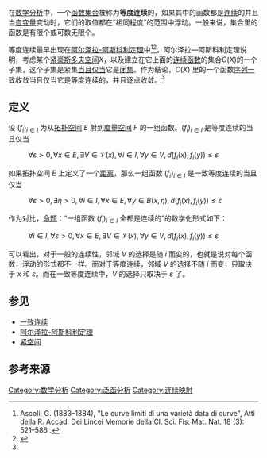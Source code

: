 在[[数学分析|数学分析]]中，一个[[函数|函数]][[集合_(數學)|集合]]被称为'''等度连续'''的，如果其中的函数都是[[连续|连续]]的并且当[[自变量|自变量]]变动时，它们的取值都在“相同程度”的范围中浮动。一般来说，集合里的函数是有限个或可数无限个。

等度连续最早出现在[[阿尔泽拉-阿斯科利定理|阿尔泽拉-阿斯科利定理]]中<ref>Ascoli, G. (1883–1884), "Le curve limiti di una varietà data di curve", Atti della R. Accad. Dei Lincei Memorie della Cl. Sci. Fis. Mat. Nat. 18 (3): 521–586 .</ref><ref name="pr">{{cite journal |last = Arzelà|first = Cesare|author-link = 切薩雷·阿澤拉|year = 1895|title = Sulle funzioni di linee|journal =  Mem. Accad. Sci. Ist. Bologna Cl. Sci. Fis. Mat.|volume = 5|issue = 5|pages = 55–74}}</ref>。阿尔泽拉—阿斯科利定理说明，考虑某个[[紧集|紧]][[豪斯多夫空间|豪斯多夫空间]]''X''，以及建立在它上面的[[连续函数|连续函数]]的集合''C''(''X'')的一个子集，这个子集是紧集[[当且仅当|当且仅当]]它是[[闭集|闭集]]。作为结论，''C''(''X'') 里的一个函数[[序列|序列]][[一致收敛|一致收敛]]当且仅当它是等度连续的，并且[[逐点收敛|逐点收敛]]。<ref name="pr"/>
==定义==

设 <math>(f_i)_{i \in I}</math> 为从[[拓扑空间|拓扑空间]] ''E'' 射到[[度量空间|度量空间]] ''F'' 的一组函数。<math>(f_i)_{i \in I}</math> 是等度连续的当且仅当
: <math>\forall \varepsilon > 0, \forall x \in E, \exists V\in\mathcal{V}(x), \forall i \in I, \forall y \in V, d(f_i(x),f_i(y)) \leq \varepsilon</math>

如果拓扑空间 ''E'' 上定义了一个[[距离|距离]]，那么一组函数 <math>(f_i)_{i \in I}</math> 是一致等度连续的当且仅当
: <math>\forall \varepsilon > 0, \exists \eta > 0, \forall i \in I, \forall x \in E, \forall y \in B(x,\eta), d(f_i(x),f_i(y)) \leq \varepsilon</math>

作为对比，[[命题|命题]]：“一组函数 <math>(f_i)_{i \in I}</math> 全都是连续的”的数学化形式如下：
: <math>\forall i \in I, \forall \varepsilon > 0, \forall x \in E, \exists V\in\mathcal{V}(x), \forall y \in V, d(f_i(x),f_i(y)) \leq \varepsilon</math>
 
可以看出，对于一般的连续性，邻域 ''V'' 的选择是随 ''i'' 而变的，也就是说对每个函数，浮动的形式都不一样。而对于等度连续，邻域 ''V'' 的选择不随 ''i'' 而变，只取决于 ''x'' 和 <math>\varepsilon</math>。而在一致等度连续中，''V'' 的选择只取决于 <math>\varepsilon</math> 了。

==参见==
*[[一致连续|一致连续]]
*[[阿尔泽拉-阿斯科利定理|阿尔泽拉-阿斯科利定理]]
*[[紧空间|紧空间]]
==参考来源==

<references/>

[[Category:数学分析|Category:数学分析]]
[[Category:泛函分析|Category:泛函分析]]
[[Category:连续映射|Category:连续映射]]
